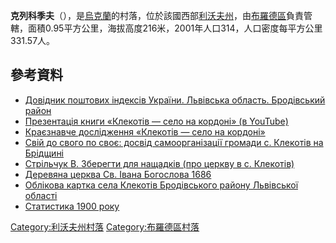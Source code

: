 {{coord|50|9|18|N|25|11|45|E|scale:100000|display=title}}

'''克列科季夫'''（{{lang-uk|Клекотів}}），是[[烏克蘭|烏克蘭]]的村落，位於該國西部[[利沃夫州|利沃夫州]]，由[[布羅德區|布羅德區]]負責管轄，面積0.95平方公里，海拔高度216米，2001年人口314，人口密度每平方公里331.57人。

==參考資料==
*[http://www.uaidx.com/13/281/index Довідник поштових індексів України. Львівська область. Бродівський район]{{Wayback|url=http://www.uaidx.com/13/281/index |date=20160202002802 }}
* [http://www.youtube.com/watch?v=qMshDSDffY0 Презентація книги «Клекотів — село на кордоні» (в YouTube)]
* [http://istvolyn.info/index.php?option=com_content&view=article&id=3137:-l-r&catid=1&Itemid=19 Краєзнавче дослідження «Клекотів — село на кордоні»]
* [http://gurt.org.ua/articles/9839/ Свій до свого по своє: досвід самоорганізації громади с. Клекотів на Брідщині] {{Wayback|url=http://gurt.org.ua/articles/9839/ |date=20180212061559 }}
* [http://www.derev.org.ua/lvivska/klekotiv_e.htm Стрільчук В. Зберегти для нащадків (про церкву в с. Клекотів)] {{Wayback|url=http://www.derev.org.ua/lvivska/klekotiv_e.htm |date=20201024202453 }}
* [http://decerkva.org.ua/klekotiv.html Деревяна церква Св. Івана Богослова 1686] {{Wayback|url=http://decerkva.org.ua/klekotiv.html |date=20200612220256 }}
* [http://gska2.rada.gov.ua/pls/z7502/A005?rdat1=28.08.2008&rf7571=19182 Облікова картка села Клекотів Бродівського району Львівської області]{{dead link|date=2017年11月 |bot=InternetArchiveBot |fix-attempted=yes }}
* [http://tapor.ualberta.ca/heritagevillage/district/villages/uklekotiv.php Статистика 1900 року]

{{DEFAULTSORT:Клекотів}}
[[Category:利沃夫州村落|Category:利沃夫州村落]]
[[Category:布羅德區村落|Category:布羅德區村落]]


{{Lviv-geo-stub}}